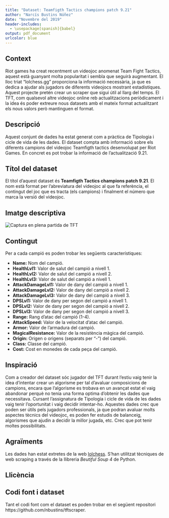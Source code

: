 ```yaml
---
title: "Dataset: Teamfigth Tactics champions patch 9.21"
author: "Narcís Bustins Núñez"
date: "Novembre del 2019"
header-includes:
  - \usepackage[spanish]{babel}
output: pdf_document
urlcolor: blue
---
```


## Context

Riot games ha creat recentment un videojoc anomenat Team Fight Tactics, aquest està guanyant molta popularitat i sembla que seguirà augmentant.
El lloc triat "lolchess.gg" proporciona la informació necessària, ja que es dedica a ajudar als jugadors de diferents videojocs mostrant estadístiques. Aquest projecte pretén crear un scraper que sigui útil al llarg del temps. El TFT, com qualsevol altre videojoc online reb actualitzacions periòdicament i la idea és poder extreure nous datasets amb el mateix format actualitzant els nous valors però mantinguen el format.

## Descripció

Aquest conjunt de dades ha estat generat com a pràctica de Tipologia i cicle de vida de les dades. El dataset compta amb informació sobre els diferents campions del videojoc Teamfigth tactics desenvolupat per Riot Games. En concret es pot trobar la informació de l'actualització 9.21. 

## Títol del dataset

El títol d'aquest dataset és **Teamfigth Tactics champions patch 9.21**. El nom està format per l'abreviatura del videojoc al que fa referència,  el contingut del joc que es tracta (els campions) i finalment el número que marca la versió del videojoc.


## Imatge descriptiva
![Captura en plena partida de TFT](./tft_game.jpeg)
\newpage

## Contingut 

Per a cada campió es poden trobar les següents característiques:

* **Name:** Nom del campió.
* **HealthLvl1:** Valor de salut del campió a nivell 1.
* **HealthLvl2:** Valor de salut del campió a nivell 2.
* **HealthLvl3:** Valor de salut del campió a nivell 1.
* **AttackDamageLvl1:** Valor de dany del campió a nivell 1.
* **AttackDamageLvl2:** Valor de dany del campió a nivell 2.
* **AttackDamageLvl3:** Valor de dany del campió a nivell 3.
* **DPSLvl1:** Valor de dany per segon del campió a nivell 1.
* **DPSLvl2:** Valor de dany per segon del campió a nivell 2.
* **DPSLvl3:** Valor de dany per segon del campió a nivell 3.
* **Range:** Rang d'atac del campió (1-4).
* **AttackSpeed:** Valor de la velocitat d'atac del campió.
* **Armor:** Valor de l'armadura del campió.
* **MagicalResistance:** Valor de la resistència màgica del campió.
* **Origin:** Origen o origens (separats per "-") del campió.
* **Class:** Classe del campió.
* **Cost:** Cost en monedes de cada peça del campió.

## Inspiració

Com a creador del dataset sóc jugador del TFT durant l'estiu vaig tenir la idea d'intentar crear un algorisme per tal d'avaluar composicions de campions, encara que l'algorisme es trobava en un avançat estat el vaig abandonar perquè no tenia una forma optima d'obtenir les dades que necessitava. Cursant l'assignatura de Tipologia i cicle de vida de les dades vaig tenir l'oportunitat i vaig decidir intentar-ho. Aquestes dades crec que poden ser útils pels jugadors professionals, ja que podran avaluar molts aspectes tècnics del videojoc, es poden fer estudis de balanceig, algorismes que ajudin a decidir la millor jugada, etc. Crec que pot tenir moltes possibilitats.  

## Agraïments

Les dades han estat extretes de la web [lolchess](https://lolchess.gg/). S'han utilitzat tècniques de web scraping a través de la llibreria *Beutiful Soup 4* de Python.
  
## Llicència

## Codi font i dataset

Tant el codi font com el dataset es poden trobar en el següent repositori https://github.com/nbustins/tftscraper.




